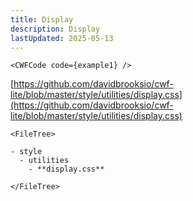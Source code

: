 ```yaml
---
title: Display
description: Display
lastUpdated: 2025-05-13
---
```




<Tabs>
  <TabItem label="Overview" icon="puzzle">

    <CWFCode code={example1} />
  </TabItem>
  <TabItem label="Files" icon="list-format">

  [https://github.com/davidbrooksio/cwf-lite/blob/master/style/utilities/display.css](https://github.com/davidbrooksio/cwf-lite/blob/master/style/utilities/display.css)
  
    <FileTree>

    - style
      - utilities
        - **display.css**

    </FileTree>
  </TabItem>
  <TabItem label="Stylesheet" icon="open-book">
    <Code code={cssExample} lang="css" />
  </TabItem>
</Tabs>